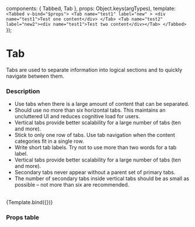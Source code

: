 
<Meta 
  title="Components/Tab"
  component={Tabbed}
/>

  components: { Tabbed, Tab },
  props:      Object.keys(argTypes),
  template:   `
      <Tabbed v-bind="$props">
        <Tab name="test1" label="new" >
          <div name="test1">Test one content</div>
        </Tab>
        <Tab name="test2" label="new2"><div name="test1">Test two content</div></Tab>
      </Tabbed>
    `
});


# Tab

Tabs are used to separate information into logical sections and to quickly navigate between them.

### Description
- Use tabs when there is a large amount of content that can be separated.
- Should use no more than six horizontal tabs. This maintains an uncluttered UI and reduces cognitive load for users.
- Vertical tabs provide better scalability for a large number of tabs (ten and more).
- Stick to only one row of tabs. Use tab navigation when the content categories fit in a single row.
- Write short tab labels. Try not to use more than two words for a tab label.
- Vertical tabs provide better scalability for a large number of tabs (ten and more).
- Secondary tabs never appear without a parent set of primary tabs.
- The number of secondary tabs inside vertical tabs should be as small as possible – not more than six are recommended.
<br/>

<Canvas>
  <Story
    name="Tab"
    args={{
      useHash: false,
      showTabsAddRemove: true,
      defaultTab: "test2"
    }}>
    {Template.bind({})}
  </Story>
</Canvas>

### Props table

<ArgsTable of={Tabbed} />

